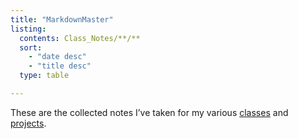 ```yaml
---
title: "MarkdownMaster"
listing:
  contents: Class_Notes/**/**
  sort: 
    - "date desc"
    - "title desc"
  type: table

---
```


These are the collected notes I've taken for my various [classes](Class_Notes.qmd) and [projects](Other_Notes.qmd).


